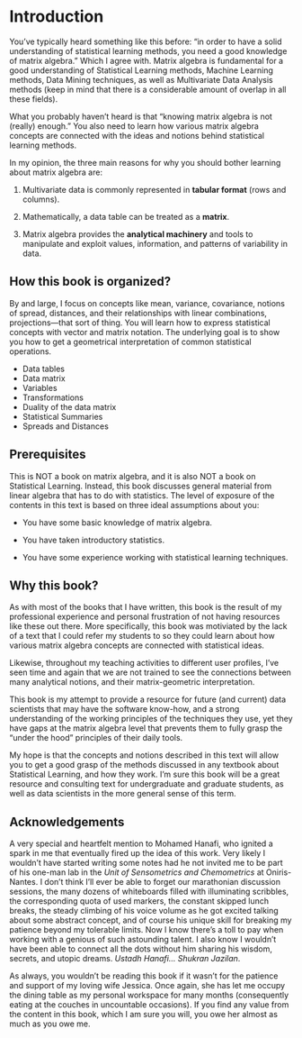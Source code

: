 # Introduction {#intro}

You've typically heard something like this before: "in order to have a solid understanding of statistical learning methods, you need a good knowledge of matrix algebra." Which I agree with. Matrix algebra is fundamental for a good understanding of Statistical Learning methods, Machine Learning methods, Data Mining techniques, as well as Multivariate Data Analysis methods (keep in mind that there is a considerable amount of overlap in all these fields).

What you probably haven't heard is that "knowing matrix algebra is not (really) enough." You also need to learn how various matrix algebra concepts are connected with the ideas and notions behind statistical learning methods.

In my opinion, the three main reasons for why you should bother learning about matrix algebra are:

1. Multivariate data is commonly represented in __tabular format__ (rows and columns).

2. Mathematically, a data table can be treated as a __matrix__.

3. Matrix algebra provides the __analytical machinery__ and tools to
manipulate and exploit values, information, and patterns of variability in data.



## How this book is organized?

By and large, I focus on concepts like mean, variance, covariance, notions of spread, distances, and their relationships with linear combinations, projections---that sort of thing. You will learn how to express statistical concepts with vector and matrix notation. The underlying goal is to show you how to get a geometrical interpretation of common statistical operations.

- Data tables
- Data matrix
- Variables
- Transformations
- Duality of the data matrix
- Statistical Summaries
- Spreads and Distances



## Prerequisites

This is NOT a book on matrix algebra, and it is also NOT a book on Statistical Learning. Instead, this book discusses general material from linear algebra that has to do with statistics. The level of exposure of the contents in this text is based on three ideal assumptions about you:

- You have some basic knowledge of matrix algebra.

- You have taken introductory statistics.

- You have some experience working with statistical learning techniques.



## Why this book?

As with most of the books that I have written, this book is the result of my professional experience and personal frustration of not having resources like these out there. More specifically, this book was motiviated by the lack of a text that I could refer my students to so they could learn about how various matrix algebra concepts are connected with statistical ideas.

Likewise, throughout my teaching activities to different user profiles, I've seen time and again that we are not trained to see the connections between many analytical notions, and their matrix-geometric interpretation. 

This book is my attempt to provide a resource for future (and current) data scientists that may have the software know-how, and a strong understanding of the working principles of the techniques they use, yet they have gaps at the matrix algebra level that prevents them to fully grasp the "under the hood" principles of their daily tools.

My hope is that the concepts and notions described in this text will allow you to get a good grasp of the methods discussed in any textbook about Statistical Learning, and how they work. I'm sure this book will be a great resource and consulting text for undergraduate and graduate students, as well as data scientists in the more general sense of this term.



## Acknowledgements

A very special and heartfelt mention to Mohamed Hanafi, who ignited a spark in me that eventually fired up the idea of this work. Very likely I wouldn't have started writing some notes had he not invited me to be part of his one-man lab in the _Unit of Sensometrics and Chemometrics_ at Oniris-Nantes. I don't think I'll ever be able to forget our marathonian discussion sessions, the many dozens of whiteboards filled with illuminating scribbles, the corresponding quota of used markers, the constant skipped lunch breaks, the steady climbing of his voice volume as he got excited talking about some abstract concept, and of course his unique skill for breaking my patience beyond my tolerable limits. Now I know there's a toll to pay when working with a genious of such astounding talent. I also know I wouldn't have been able to connect all the dots without him sharing his wisdom, secrets, and utopic dreams. _Ustadh Hanafi... Shukran Jazilan_.

As always, you wouldn't be reading this book if it wasn't for the patience and support of my loving wife Jessica. Once again, she has let me occupy the dining table as my personal workspace for many months (consequently eating at the couches in uncountable occasions). If you find any value from the content in this book, which I am sure you will, you owe her almost as much as you owe me.

